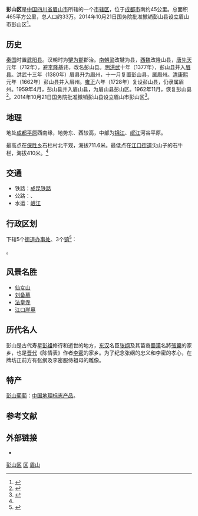 {{Infobox China County
| county = 彭山区
| usedname = 
| nameorigin = 
| Photo = 
| Photoname = 
| map = Location of Pengshan within Sichuan (China).png
| map_caption = 
| Belong = [[四川省|四川省]][[眉山市|眉山市]]
| Types = [[市辖区|市辖区]]
| admincode = 511403
| founded = 
| seat = 
| officerTitle = 
| officer = 
| officerTitle2 = 
| officer2 = 
| division = 13
| town = 9
| township = 4
| subdistrict = 
| dialect = 
| post code = 612700
| phone code = 28
| coordinate = 
| area = 465
| area land = 
| area water = 
| census yr = 2013年
| pop = 33万人
| density =  
| GDP = 
| GDP_as_of = 
| GDPPC = 
| carlicense = 川Z
| web = http://www.scps.gov.cn/
| web_title = 彭山区政府网
}}
'''彭山区'''是[[中国|中国]][[四川省|四川省]][[眉山市|眉山市]]所辖的一个[[市辖区|市辖区]]，位于[[成都市|成都市]]南约45公里。总面积465平方公里，总人口约33万。2014年10月21日国务院批准撤销彭山县设立眉山市彭山区<ref>{{Cite web |url=http://202.108.98.30/defaultQuery?shengji=%CB%C4%B4%A8%CA%A1%28%B4%A8%A1%A2%CA%F1%29&diji=%C3%BC%C9%BD%CA%D0&xianji=-1 |title=中华人民共和国民政部2014年眉山市行政区划 |access-date=2014-11-03 |archive-date=2019-05-18 |archive-url=https://web.archive.org/web/20190518121802/http://202.108.98.30/defaultQuery?shengji=%CB%C4%B4%A8%CA%A1%28%B4%A8%A1%A2%CA%F1%29&diji=%C3%BC%C9%BD%CA%D0&xianji=-1 |dead-url=no }}</ref>。

== 历史 ==

[[秦国|秦国]]时置[[武阳县_(秦朝)|武阳县]]。汉朝时为[[犍为郡|犍为郡]]郡治。[[梁_(南朝)|南朝梁]]改犍为县，[[西魏|西魏]]改隆山县，[[唐|唐]][[先天_(年号)|先天]]元年（712年），避[[唐玄宗|李隆基]]讳，改名彭山县。[[明朝|明]][[洪武|洪武]]十年（1377年），彭山县并入[[眉县|眉县]]。洪武十三年（1380年）眉县升为眉州，十一月复置彭山县，属眉州。[[清朝|清]][[康熙|康熙]]元年（1662年）彭山县并入眉州。[[雍正|雍正]]六年（1728年）复设彭山县，仍隶属眉州。1959年4月，彭山县并入眉山县，为眉山县彭山区。1962年11月，恢复彭山县<ref name="彭山概况">{{Cite web|title=彭山概况|url=http://scps.gov.cn/news/aboutps/index.html|accessdate=2020-07-13|publisher=中国彭山——中国长寿之乡|archiveurl=https://web.archive.org/web/20111006222324/http://scps.gov.cn/news/aboutps/|archivedate=2011-10-11|dead-url=yes}}</ref>。2014年10月21日国务院批准撤销彭山县设立眉山市彭山区<ref>{{Cite web|title=“长寿原乡”四川彭山 撤县设区正式挂牌|url=http://www.chinanews.com/df/2014/12-26/6915651.shtml|accessdate=2020-07-13|date=2014-12-26|publisher=中新网|archive-date=2021-03-04|archive-url=https://web.archive.org/web/20210304143936/http://www.chinanews.com/df/2014/12-26/6915651.shtml|dead-url=no}}</ref>。

== 地理 ==
地处[[成都平原|成都平原]]西南缘，地势东、西较高，中部为[[锦江_(岷江支流)|锦江]]、[[岷江|岷江]]河谷平原。

最高点在[[保胜乡|保胜乡]]石柱村北平观，海拔711.6米。最低点在[[江口街道_(眉山市)|江口街道]]尖山子的石牛栏，海拔410米。<ref name="彭山概况"/>

== 交通 ==
* 铁路：{{rint|cn|rail}}[[成昆铁路|成昆铁路]]
* 公路：{{中国高速公路名|G0512}}、{{中国高速公路名|G5}}
* 水运：[[岷江|岷江]]

== 行政区划 ==
{{PAGENAMEBASE}}下辖5个[[街道办事处|街道办事处]]、3个[[行政建制镇|镇]]<ref>{{PRC admin/ref sgc|51/14/03}}</ref>：

{{PRC admin/children|51/14/03}}。

== 风景名胜 ==
* [[仙女山|仙女山]]
* [[刘备墓|刘备墓]]
* [[法皇寺|法皇寺]]
* [[江口崖墓|江口崖墓]]

== 历代名人 ==
彭山是古代寿星[[彭祖|彭祖]]修行和逝世的地方，[[东汉|东汉]]名臣[[張綱_(東漢)|张纲]]及其苗裔[[蜀漢|蜀漢]]名將[[張翼_(三國)|張翼]]的家乡，也是[[晋朝|晋代]]《陈情表》作者[[李密_(西晋)|李密]]的家乡。为了纪念张纲的忠义和李密的孝心，在牌坊正前方有张纲及李密服侍祖母的雕像。

==特产==
[[彭山葡萄|彭山葡萄]]：[[中国地理标志产品|中国地理标志产品]]。

== 参考文献 ==
{{Wikisource|国务院关于同意四川省调整眉山市部分行政区划的批复}}
{{reflist}}

== 外部链接 ==
* {{Official website|http://www.scps.gov.cn/|name=眉山市彭山区人民政府}}

{{彭山县行政区划}}
{{眉山市行政区划}}
{{四川行政区划}}

[[Category:彭山区|]]
[[Category:眉山区县|区]]
[[Category:四川市辖区|眉山]]